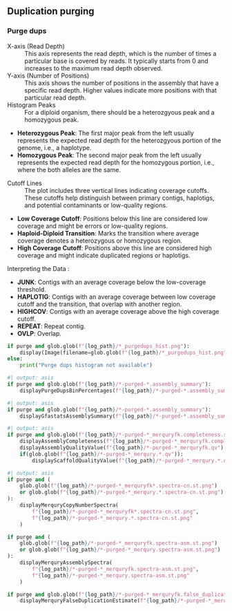 ::::: {.content-visible when-meta="purge"}

## Duplication purging

### Purge dups

::: {.callout-note title="Interpretation" collapse="true"}

X-axis (Read Depth)
: This axis represents the read depth, which is the number of times a particular base is covered by reads. It typically starts from 0 and increases to the maximum read depth observed.

Y-axis (Number of Positions)
: This axis shows the number of positions in the assembly that have a specific read depth. Higher values indicate more positions with that particular read depth.

Histogram Peaks
: For a diploid organism, there should be a heterozgyous peak and a homozygous peak.

  - **Heterozygous Peak**: The first major peak from the left usually represents the expected read depth for the heterozgyous portion of the genome, i.e., a haplotype.
  - **Homozygous Peak**: The second major peak from the left usually represents the expected read depth for the homozygous portion, i.e.,
  where the both alleles are the same.

Cutoff Lines
: The plot includes three vertical lines indicating coverage cutoffs. These cutoffs help distinguish between primary contigs, haplotigs, and potential contaminants or low-quality regions.

  - **Low Coverage Cutoff**: Positions below this line are considered low coverage and might be errors or low-quality regions.
  - **Haploid-Diploid Transition**: Marks the transition where average coverage denotes a heterozygous or homozygous region.
  - **High Coverage Cutoff**: Positions above this line are considered high coverage and might indicate duplicated regions or haplotigs.

Interpreting the Data
:

  - **JUNK**: Contigs with an average coverage below the low-coverage threshold.
  - **HAPLOTIG**: Contigs with an average coverage between low coverage cutoff and the transition, that overlap with another region.
  - **HIGHCOV**: Contigs with an average coverage above the high coverage cutoff.
  - **REPEAT**: Repeat contig.
  - **OVLP**: Overlap.

:::

```python
if purge and glob.glob(f"{log_path}/*_purgedups_hist.png"):
    display(Image(filename=glob.glob(f"{log_path}/*_purgedups_hist.png")[0]))
else:
    print("Purge dups histogram not available")
```

```python
#| output: asis
if purge and glob.glob(f"{log_path}/*-purged-*.assembly_summary"):
    displayPurgeDupsBinPercentages(f"{log_path}/*-purged-*.assembly_summary")
```

```python
#| output: asis
if purge and glob.glob(f"{log_path}/*-purged-*.assembly_summary"):
    displayGfastatsAssemblySummary(f"{log_path}/*-purged-*.assembly_summary")
```

```python
#| output: asis
if purge and glob.glob(f"{log_path}/*-purged-*_merquryfk.completeness.stats"):
    displayAssemblyCompleteness(f"{log_path}/*-purged-*_merquryfk.completeness.stats")
    displayAssemblyQualityValue(f"{log_path}/*-purged-*_merquryfk.qv")
    if(glob.glob(f"{log_path}/*-purged-*_merqury.*.qv")):
        displayScaffoldQualityValue(f"{log_path}/*-purged-*_merqury.*.qv")
```

```python
#| output: asis
if purge and (
    glob.glob(f"{log_path}/*-purged-*_merquryfk*.spectra-cn.st.png")
    or glob.glob(f"{log_path}/*-purged-*_merqury.*.spectra-cn.st.png")
):
    displayMerquryCopyNumberSpectra(
        f"{log_path}/*-purged-*_merquryfk*.spectra-cn.st.png",
        f"{log_path}/*-purged-*_merqury.*.spectra-cn.st.png"
    )

if purge and (
    glob.glob(f"{log_path}/*-purged-*_merquryfk.spectra-asm.st.png")
    or glob.glob(f"{log_path}/*-purged-*_merqury.spectra-asm.st.png")
):
    displayMerquryAssemblySpectra(
        f"{log_path}/*-purged-*_merquryfk.spectra-asm.st.png",
        f"{log_path}/*-purged-*_merqury.spectra-asm.st.png"
    )

if purge and glob.glob(f"{log_path}/*-purged-*_merquryfk.false_duplications.tsv"):
    displayMerquryFalseDuplicationEstimate(f"{log_path}/*-purged-*_merquryfk.false_duplications.tsv")
```

:::::
